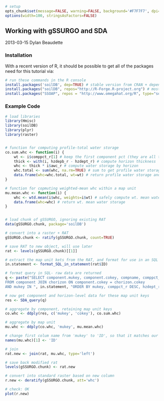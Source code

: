 ```{r setup, echo=FALSE, results='hide'}
# setup
opts_chunk$set(message=FALSE, warning=FALSE, background='#F7F7F7', dpi=100, fig.align='center', dev='CairoPNG', tidy=TRUE, verbose=FALSE)
options(width=100, stringsAsFactors=FALSE)
```

## Working with gSSURGO and SDA
2013-03-15
Dylan Beaudette


### Installation
With a recent version of R, it should be possible to get all of the packages need for this tutorial via:
```{r ssoap-deps, eval=FALSE}
# run these commands in the R console
install.packages('soilDB', dep=TRUE) # stable version from CRAN + dependencies
install.packages("soilDB", repos="http://R-Forge.R-project.org") # most recent copy from r-forge
install.packages("SSOAP", repos = "http://www.omegahat.org/R", type="source") # SSOAP and XMLSchema
```


### Example Code
```{r, results='hide'}
# load libraries
library(Hmisc)
library(soilDB)
library(plyr)
library(raster)


# function for computing profile-total water storage
co.sum.whc <- function(i) {
	wt <- i$comppct_r[1] # keep the first component pct (they are all the same)
	thick <- with(i, hzdepb_r - hzdept_r) # compute horizon thickness
	whc <- thick * i$awc_r # compute water storage by horizon
	whc.total <- sum(whc, na.rm=TRUE) # sum to get profile water storage
	data.frame(whc=whc.total, wt=wt) # return profile water storage and component pct
}

# function for copmuting weighted-mean whc within a map unit
mu.mean.whc <- function(i) {
	whc <- wtd.mean(i$whc, weights=i$wt) # safely compute wt. mean water storage
	data.frame(whc=whc) # return wt. mean water storage
}


# load chunk of gSSURGO, ignoring existing RAT
data(gSSURGO.chunk, package='soilDB')

# convert into a raster + RAT
gSSURGO.chunk <- ratify(gSSURGO.chunk, count=TRUE)

# save RAT to new object, will use later
rat <- levels(gSSURGO.chunk)[[1]]

# extract the map unit kets from the RAT, and format for use in an SQL IN-statement
in.statement <- format_SQL_in_statement(rat$ID)

# format query in SQL- raw data are returned
q <- paste("SELECT component.mukey, component.cokey, compname, comppct_r, hzdept_r, hzdepb_r, hzname, awc_r
FROM component JOIN chorizon ON component.cokey = chorizon.cokey
AND mukey IN ", in.statement, "ORDER BY mukey, comppct_r DESC, hzdept_r ASC", sep="")

# now get component and horizon-level data for these map unit keys
res <- SDA_query(q)

# aggregate by component, retaining map unit keys
co.whc <- ddply(res, c('mukey', 'cokey'), co.sum.whc)

# aggregate by map unit
mu.whc <- ddply(co.whc, 'mukey', mu.mean.whc)

# change first colum name from 'mukey' to 'ID', so that it matches our RAT
names(mu.whc)[1] <- 'ID'

# join
rat.new <- join(rat, mu.whc, type='left')

# save back modified rat
levels(gSSURGO.chunk) <- rat.new

# convert into standard raster based on new column
r.new <- deratify(gSSURGO.chunk, att='whc')

# check: OK
plot(r.new)
```
